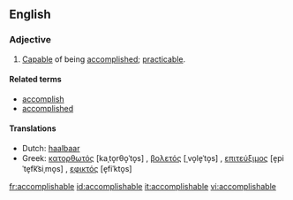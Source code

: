 ==English==

===Adjective===
{{infl|en|adjective}}

# [[capable|Capable]] of being [[accomplished]]; [[practicable]].

====Related terms====
*[[accomplish]]
*[[accomplished]]

====Translations====
{{top}}
*Dutch: [[haalbaar]]
*Greek: [[κατορθωτός]] [kaˌto̞rθo̞ˈto̞s] {{m}}, [[βολετός]] [ˌvo̞le̞ˈto̞s] {{m}}, [[επιτεύξιμος]] [e̞piˈte̞fk͡siˌmo̞s] {{m}}, [[εφικτός]] [e̞fiˈkto̞s] {{m}}
{{mid}}
{{bottom}}

[[fr:accomplishable]]
[[id:accomplishable]]
[[it:accomplishable]]
[[vi:accomplishable]]